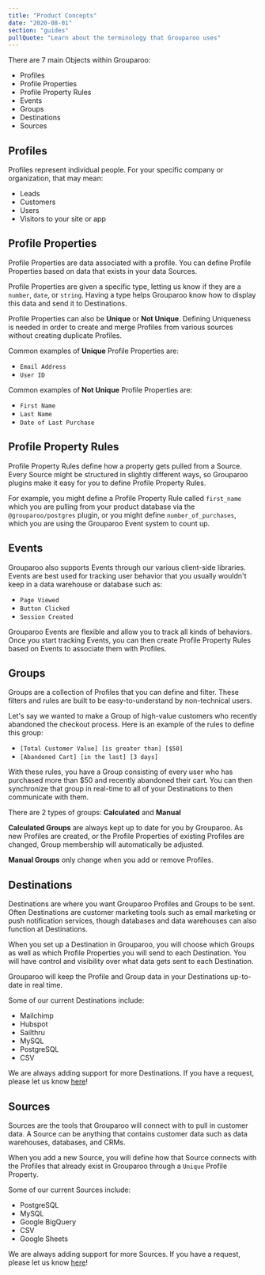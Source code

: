 ```yaml
---
title: "Product Concepts"
date: "2020-08-01"
section: "guides"
pullQuote: "Learn about the terminology that Grouparoo uses"
---
```


There are 7 main Objects within Grouparoo:

- Profiles
- Profile Properties
- Profile Property Rules
- Events
- Groups
- Destinations
- Sources

## Profiles

Profiles represent individual people. For your specific company or organization, that may mean:

- Leads
- Customers
- Users
- Visitors to your site or app

## Profile Properties

Profile Properties are data associated with a profile. You can define Profile Properties based on data that exists in your data Sources.

Profile Properties are given a specific type, letting us know if they are a `number`, `date`, or `string`. Having a type helps Grouparoo know how to display this data and send it to Destinations.

Profile Properties can also be **Unique** or **Not Unique**. Defining Uniqueness is needed in order to create and merge Profiles from various sources without creating duplicate Profiles.

Common examples of **Unique** Profile Properties are:

- `Email Address`
- `User ID`

Common examples of **Not Unique** Profile Properties are:

- `First Name`
- `Last Name`
- `Date of Last Purchase`

## Profile Property Rules

Profile Property Rules define how a property gets pulled from a Source. Every Source might be structured in slightly different ways, so Grouparoo plugins make it easy for you to define Profile Property Rules.

For example, you might define a Profile Property Rule called `first_name` which you are pulling from your product database via the `@grouparoo/postgres` plugin, or you might define `number_of_purchases`, which you are using the Grouparoo Event system to count up.

## Events

Grouparoo also supports Events through our various client-side libraries. Events are best used for tracking user behavior that you usually wouldn't keep in a data warehouse or database such as:

- `Page Viewed`
- `Button Clicked`
- `Session Created`

Grouparoo Events are flexible and allow you to track all kinds of behaviors. Once you start tracking Events, you can then create Profile Property Rules based on Events to associate them with Profiles.

## Groups

Groups are a collection of Profiles that you can define and filter. These filters and rules are built to be easy-to-understand by non-technical users.

Let's say we wanted to make a Group of high-value customers who recently abandoned the checkout process. Here is an example of the rules to define this group:

- `[Total Customer Value] [is greater than] [$50]`
- `[Abandoned Cart] [in the last] [3 days]`

With these rules, you have a Group consisting of every user who has purchased more than \$50 and recently abandoned their cart. You can then synchronize that group in real-time to all of your Destinations to then communicate with them.

There are 2 types of groups: **Calculated** and **Manual**

**Calculated Groups** are always kept up to date for you by Grouparoo. As new Profiles are created, or the Profile Properties of existing Profiles are changed, Group membership will automatically be adjusted.

**Manual Groups** only change when you add or remove Profiles.

## Destinations

Destinations are where you want Grouparoo Profiles and Groups to be sent. Often Destinations are customer marketing tools such as email marketing or push notification services, though databases and data warehouses can also function at Destinations.

When you set up a Destination in Grouparoo, you will choose which Groups as well as which Profile Properties you will send to each Destination. You will have control and visibility over what data gets sent to each Destination.

Grouparoo will keep the Profile and Group data in your Destinations up-to-date in real time.

Some of our current Destinations include:

- Mailchimp
- Hubspot
- Sailthru
- MySQL
- PostgreSQL
- CSV

We are always adding support for more Destinations. If you have a request, please let us know [here](https://www.grouparoo.com/meet)!

## Sources

Sources are the tools that Grouparoo will connect with to pull in customer data. A Source can be anything that contains customer data such as data warehouses, databases, and CRMs.

When you add a new Source, you will define how that Source connects with the Profiles that already exist in Grouparoo through a `Unique` Profile Property.

Some of our current Sources include:

- PostgreSQL
- MySQL
- Google BigQuery
- CSV
- Google Sheets

We are always adding support for more Sources. If you have a request, please let us know [here](https://www.grouparoo.com/meet)!
